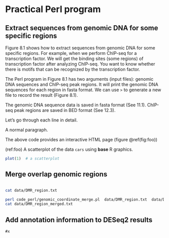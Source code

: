 # Practical Perl program 

## Extract sequences from genomic DNA for some specific regions

Figure 8.1 shows how to extract sequences from genomic DNA for some specific regions. For example, when we perform ChIP-seq for a transcription factor. We will get the binding sites (some regions) of transcription factor after analyzing ChIP-seq. You want to know whether there is motifs that can be recognized by the transcription factor. 

The Perl program in Figure 8.1 has two arguments (input files): genomic DNA sequences and ChIP-seq peak regions. It will print the genomic DNA sequences for each region in fasta format.  We can use `>` to generate a new file to record the result (Figure 8.1). 

The genomic DNA sequence data is saved in fasta format (See 11.1). ChIP-seq peak regions are saved in BED format (See 12.3). 

Let’s go through each line in detail. 

A normal paragraph.

The above code provides an interactive HTML page (figure \@ref(fig:foo))

(ref:foo) A scatterplot of the data `cars` using **base** R graphics. 

```r
plot(1)  # a scatterplot
```


## Merge overlap genomic regions

```perl
```

```sh
cat data/DMR_region.txt
```

```sh
perl code_perl/genomic_coordinate_merge.pl  data/DMR_region.txt  data/DMR_region_merged.txt 
cat data/DMR_region_merged.txt 
```


## Add annotation information to DESeq2 results


```
#x
```

